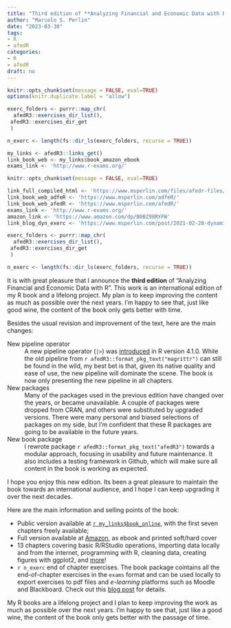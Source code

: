 ```yaml
---
title: "Third edition of **Analyzing Financial and Economic Data with R**"
author: "Marcelo S. Perlin"
date: "2023-03-30"
tags:
- R
- afedR
categories:
- R
- afedR
draft: no
---
```


```r
knitr::opts_chunk$set(message = FALSE, eval=TRUE)
options(knitr.duplicate.label = "allow")

exerc_folders <- purrr::map_chr(
  afedR3::exercises_dir_list(),
 afedR3::exercises_dir_get
 )

n_exerc <- length(fs::dir_ls(exerc_folders, recurse = TRUE))

my_links <- afedR3::links_get()
link_book_web <- my_links$book_amazon_ebook
exams_link <- 'http://www.r-exams.org/'
```


```r
knitr::opts_chunk$set(message = FALSE, eval=TRUE)

link_full_compiled_html <- 'https://www.msperlin.com/files/afedr-files/Introduction to R_Robert Engle_Ver 03.html'
link_book_web_adfeR <- 'https://www.msperlin.com/adfeR/'
link_book_web_afedR <- 'https://www.msperlin.com/afedR/'
exams_link <- 'http://www.r-exams.org/'
amazon_link <- 'https://www.amazon.com/dp/B0BZ98RYFW'
link_blog_dyn_exerc <- 'https://www.msperlin.com/post/2021-02-28-dynamic-exercises-afedr/'

exerc_folders <- purrr::map_chr(
  afedR3::exercises_dir_list(),
 afedR3::exercises_dir_get
 )

n_exerc <- length(fs::dir_ls(exerc_folders, recurse = TRUE))
```

It is with great pleasure that I announce the **third edition** of "Analyzing Financial and Economic Data with R". This work is an international edition of my R book and a lifelong project. My plan is to keep improving the content as much as possible over the next years. I'm happy to see that, just like good wine, the content of the book only gets better with time.

Besides the usual revision and improvement of the text, here are the main changes: 

New pipeline operator
: A new pipeline operator (`|>`) was [introduced](https://cran.r-project.org/doc/manuals/r-devel/NEWS.html) in R version 4.1.0. While the old pipeline from `r afedR3::format_pkg_text("magrittr")` can still be found in the wild, my best bet is that, given its native quality and ease of use, the new pipeline will dominate the scene. The book is now only presenting the new pipeline in all chapters.

New packages
: Many of the packages used in the previous edition have changed over the years, or became unavailable. A couple of packages were dropped from CRAN, and others were substituted by upgraded versions. There were many personal and biased selections of packages on my side, but I'm confident that these R packages are going to be available in the future years.  

New book package
: I rewrote package `r afedR3::format_pkg_text("afedR3")` towards a modular approach, focusing in usability and future maintenance. It also includes a testing framework in Github, which will make sure all content in the book is working as expected.

I hope you enjoy this new edition. Its been a great pleasure to maintain the book towards an international audience, and I hope I can keep upgrading it over the next decades.

Here are the main information and selling points of the book:

- Public version available at [`r my_links$book_online`](`r my_links$book_online`), with the first seven chapters freely available;
- Full version available at [Amazon](`r my_links$book_amazon_ebook`), as ebook and printed soft/hard cover
- 13 chapters covering basic R/RStudio operations, importing data locally and from the internet, programming with R, cleaning data, creating figures with ggplot2, and [more](https://msperlin.com/afedr/preface.html)!
- `r n_exerc` end of chapter exercises. The book package cointains all the end-of-chapter exercises in the `exams` format and can be used locally to export exercises to pdf files and _e-learning_ platforms such as Moodle and Blackboard. Check out this [blog post](`r link_blog_dyn_exerc`) for details.

My R books are a lifelong project and I plan to keep improving the work as much as possible over the next years. I'm happy to see that, just like a good wine, the content of the book only gets better with the passage of time.
